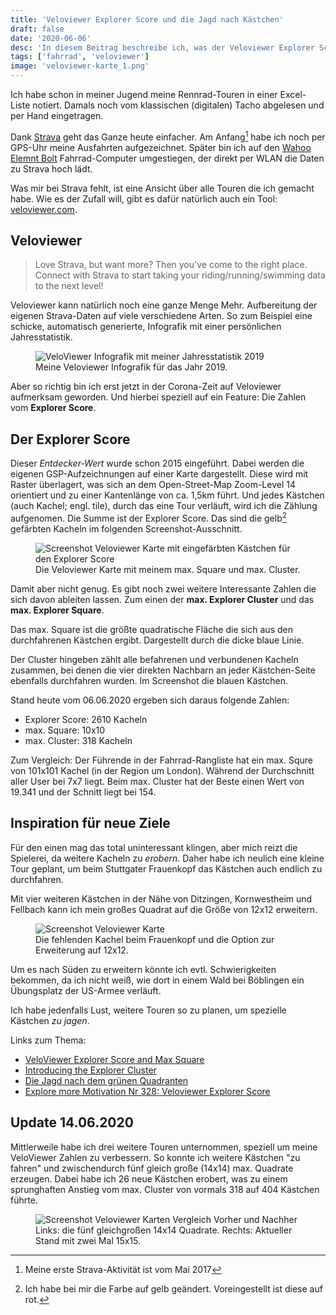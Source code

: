 ```yaml
---
title: 'Veloviewer Explorer Score und die Jagd nach Kästchen'
draft: false
date: '2020-06-06'
desc: 'In diesem Beitrag beschreibe ich, was der Veloviewer Explorer Score und das max. Square ist und warum ich diese Zahlen spannend finde.'
tags: ['fahrrad', 'veloviewer']
image: 'veloviewer-karte_1.png'
---
```


Ich habe schon in meiner Jugend meine Rennrad-Touren in einer Excel-Liste notiert. Damals noch vom klassischen (digitalen) Tacho abgelesen und per Hand eingetragen.

Dank [Strava](https://www.strava.com/athletes/16160919) geht das Ganze heute einfacher. Am Anfang[^1] habe ich noch per GPS-Uhr meine Ausfahrten aufgezeichnet. Später bin ich auf den [Wahoo Elemnt Bolt](https://de-eu.wahoofitness.com/devices/bike-computers) Fahrrad-Computer umgestiegen, der direkt per WLAN die Daten zu Strava hoch lädt.

Was mir bei Strava fehlt, ist eine Ansicht über alle Touren die ich gemacht habe. Wie es der Zufall will, gibt es dafür natürlich auch ein Tool: [veloviewer.com](https://veloviewer.com/).

## Veloviewer

> Love Strava, but want more? Then you've come to the right place. Connect with Strava to start taking your riding/running/swimming data to the next level!

Veloviewer kann natürlich noch eine ganze Menge Mehr. Aufbereitung der eigenen Strava-Daten auf viele verschiedene Arten. So zum Beispiel eine schicke, automatisch generierte, Infografik mit einer persönlichen Jahresstatistik.

<Figure>
	<img src="/images/blog/veloviewer-explorer-score/infographic-2019.png" alt="VeloViewer Infografik mit meiner Jahresstatistik 2019" loading="lazy" />
	<figcaption>Meine Veloviewer Infografik für das Jahr 2019.</figcaption>
</Figure>

Aber so richtig bin ich erst jetzt in der Corona-Zeit auf Veloviewer aufmerksam geworden. Und hierbei speziell auf ein Feature: Die Zahlen vom **Explorer Score**.

## Der Explorer Score

Dieser *Entdecker-Wert* wurde schon 2015 eingeführt. Dabei werden die eigenen GSP-Aufzeichnungen auf einer Karte dargestellt. Diese wird mit Raster überlagert, was sich an dem Open-Street-Map Zoom-Level 14 orientiert und zu einer Kantenlänge von ca. 1,5km führt. Und jedes Kästchen (auch Kachel; engl. tile), durch das eine Tour verläuft, wird ich die Zählung aufgenomen. Die Summe ist der Explorer Score. Das sind die gelb[^2] gefärbten Kacheln im folgenden Screenshot-Ausschnitt.

<Figure bigger>
	<img src="/images/blog/veloviewer-explorer-score/veloviewer-karte_1.png" alt="Screenshot Veloviewer Karte mit eingefärbten Kästchen für den Explorer Score" loading="lazy" />
	<figcaption>Die Veloviewer Karte mit meinem max. Square und max. Cluster.</figcaption>
</Figure>

Damit aber nicht genug. Es gibt noch zwei weitere Interessante Zahlen die sich davon ableiten lassen. Zum einen der **max. Explorer Cluster** und das **max. Explorer Square**.

Das max. Square ist die größte quadratische Fläche die sich aus den durchfahrenen Kästchen ergibt. Dargestellt durch die dicke blaue Linie.

Der Cluster hingeben zählt alle befahrenen und verbundenen Kacheln zusammen, bei denen die vier direkten Nachbarn an jeder Kästchen-Seite ebenfalls durchfahren wurden. Im Screenshot die blauen Kästchen.

Stand heute vom 06.06.2020 ergeben sich daraus folgende Zahlen:

* Explorer Score: 2610 Kacheln
* max. Square: 10x10
* max. Cluster: 318 Kacheln

Zum Vergleich: Der Führende in der Fahrrad-Rangliste hat ein max. Squre von 101x101 Kachel (in der Region um London). Während der Durchschnitt aller User bei 7x7 liegt. Beim max. Cluster hat der Beste einen Wert von 19.341 und der Schnitt liegt bei 154.

## Inspiration für neue Ziele

Für den einen mag das total uninteressant klingen, aber mich reizt die Spielerei, da weitere Kacheln zu *erobern*. Daher habe ich neulich eine kleine Tour geplant, um beim Stuttgater Frauenkopf das Kästchen auch endlich zu durchfahren.

Mit vier weiteren Kästchen in der Nähe von Ditzingen, Kornwestheim und Fellbach kann ich mein großes Quadrat auf die Größe von 12x12 erweitern.

<Figure>
	<img src="/images/blog/veloviewer-explorer-score/veloviewer-karte_2.png" alt="Screenshot Veloviewer Karte" loading="lazy" />
	<figcaption>Die fehlenden Kachel beim Frauenkopf und die Option zur Erweiterung auf 12x12.</figcaption>
</Figure>

Um es nach Süden zu erweitern könnte ich evtl. Schwierigkeiten bekommen, da ich nicht weiß, wie dort  in einem Wald bei Böblingen ein Übungsplatz der US-Armee verläuft.

Ich habe jedenfalls Lust, weitere Touren so zu planen, um spezielle Kästchen *zu jagen*.

Links zum Thema:

* [VeloViewer Explorer Score and Max Square](https://blog.veloviewer.com/veloviewer-explorer-score-and-max-square/)
* [Introducing the Explorer Cluster](https://blog.veloviewer.com/introducing-the-explorer-cluster-and-configurable-explorer-visuals/)
* [Die Jagd nach dem grünen Quadranten](https://sportopfer.wordpress.com/2017/10/16/die-jagd-nach-dem-gruenen-quadranten/)
* [Explore more Motivation Nr 328: Veloviewer Explorer Score](https://torstenfrank.wordpress.com/2017/10/20/explore-more-motivation-nr-328-veloviewer-explorer-score/)


## Update 14.06.2020

Mittlerweile habe ich drei weitere Touren unternommen, speziell um meine VeloViewer Zahlen zu verbessern.
So konnte ich weitere Kästchen "zu fahren" und zwischendurch fünf gleich große (14x14) max. Quadrate erzeugen. Dabei habe ich 26 neue Kästchen erobert, was zu einem sprunghaften Anstieg vom max. Cluster von vormals 318 auf 404 Kästchen führte.

<Figure>
	<img src="/images/blog/veloviewer-explorer-score/veloviewer-karte_3.png" alt="Screenshot Veloviewer Karten Vergleich Vorher und Nachher" loading="lazy" />
	<figcaption>Links: die fünf gleichgroßen 14x14 Quadrate. Rechts: Aktueller Stand mit zwei Mal 15x15.</figcaption>
</Figure>


[^1]: Meine erste Strava-Aktivität ist vom Mai 2017
[^2]: Ich habe bei mir die Farbe auf gelb geändert. Voreingestellt ist diese auf rot.



